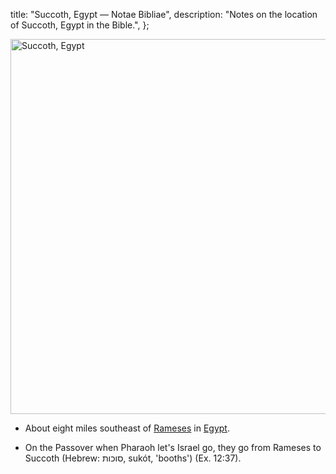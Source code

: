   title: "Succoth, Egypt — Notae Bibliae",
  description: "Notes on the location of Succoth, Egypt in the Bible.",
};

<Initial text="Succoth, Egypt" />

<Image
  className="sepia rounded"
  src="/places/succoth_egypt.jpg"
  alt="Succoth, Egypt"
  width="600"
  height="600"
/>

- About eight miles southeast of [Rameses](/places/old-testament/genesis/rameses) in [Egypt](/places/old-testament/genesis/egypt).

- On the Passover when Pharaoh let's Israel go, they go from Rameses to Succoth (Hebrew: סוכות, sukót, 'booths') (Ex. 12:37).
